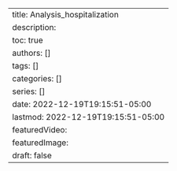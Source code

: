 ---
title: Analysis_hospitalization
description:
toc: true
authors: []
tags: []
categories: []
series: []
date: 2022-12-19T19:15:51-05:00
lastmod: 2022-12-19T19:15:51-05:00
featuredVideo:
featuredImage:
draft: false
---
